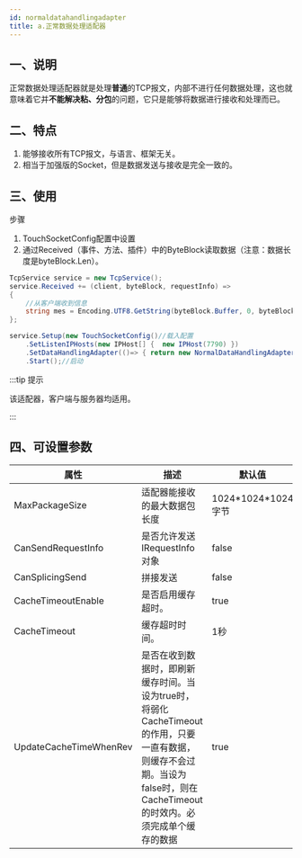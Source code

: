 ```yaml
---
id: normaldatahandlingadapter
title: a.正常数据处理适配器
---
```



## 一、说明

正常数据处理适配器就是处理**普通**的TCP报文，内部不进行任何数据处理，这也就意味着它并**不能解决粘、分包**的问题，它只是能够将数据进行接收和处理而已。 <a name="TrOBm"></a>

## 二、特点

1. 能够接收所有TCP报文，与语言、框架无关。
2. 相当于加强版的Socket，但是数据发送与接收是完全一致的。


## 三、使用

步骤

1. TouchSocketConfig配置中设置
2. 通过Received（事件、方法、插件）中的ByteBlock读取数据（注意：数据长度是byteBlock.Len）。

```csharp {10}
TcpService service = new TcpService();
service.Received += (client, byteBlock, requestInfo) =>
{
    //从客户端收到信息
    string mes = Encoding.UTF8.GetString(byteBlock.Buffer, 0, byteBlock.Len);
};

service.Setup(new TouchSocketConfig()//载入配置     
    .SetListenIPHosts(new IPHost[] {  new IPHost(7790) })
    .SetDataHandlingAdapter(()=> { return new NormalDataHandlingAdapter(); }))//配置适配器
    .Start();//启动
```

:::tip 提示

该适配器，客户端与服务器均适用。

:::  

## 四、可设置参数

|  属性   | 描述  |默认值  |
|  ----  | ----  |----  |
| MaxPackageSize  | 适配器能接收的最大数据包长度 |1024\*1024\*1024字节|
| CanSendRequestInfo  | 是否允许发送IRequestInfo对象 |false|
| CanSplicingSend  | 拼接发送 |false|
| CacheTimeoutEnable  | 是否启用缓存超时。 |true|
| CacheTimeout  | 缓存超时时间。 |1秒|
| UpdateCacheTimeWhenRev  | 是否在收到数据时，即刷新缓存时间。当设为true时，将弱化CacheTimeout的作用，只要一直有数据，则缓存不会过期。当设为false时，则在CacheTimeout的时效内。必须完成单个缓存的数据 |true|